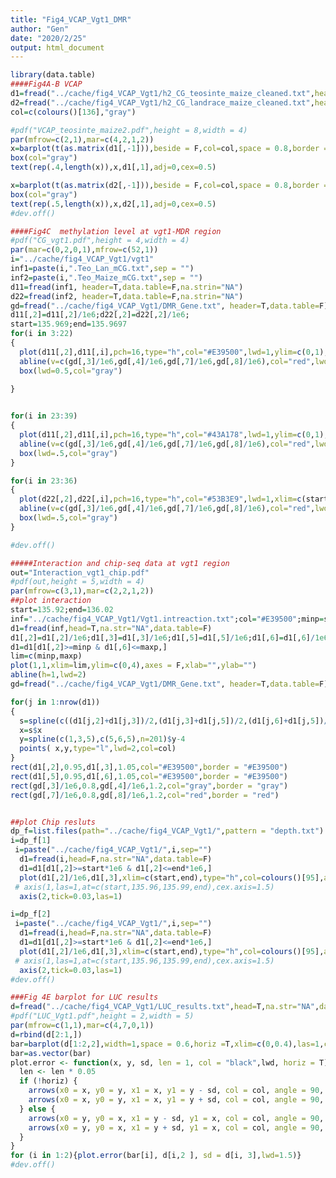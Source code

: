```yaml
---
title: "Fig4_VCAP_Vgt1_DMR"
author: "Gen"
date: "2020/2/25"
output: html_document
---
```

```r
library(data.table)
####Fig4A-B VCAP
d1=fread("../cache/fig4_VCAP_Vgt1/h2_CG_teosinte_maize_cleaned.txt",head=T,na.str="NA",data.table=F)
d2=fread("../cache/fig4_VCAP_Vgt1/h2_CG_landrace_maize_cleaned.txt",head=T,na.str="NA",data.table=F)
col=c(colours()[136],"gray")

#pdf("VCAP_teosinte_maize2.pdf",height = 8,width = 4)
par(mfrow=c(2,1),mar=c(4,2,1,2))
x=barplot(t(as.matrix(d1[,-1])),beside = F,col=col,space = 0.8,border =col,horiz=T,xlim=c(0,1),cex.names=0.4)
box(col="gray")
text(rep(.4,length(x)),x,d1[,1],adj=0,cex=0.5)

x=barplot(t(as.matrix(d2[,-1])),beside = F,col=col,space = 0.8,border =col,horiz=T,xlim=c(0,1),xlab=expression(italic("h")^"2"))
box(col="gray")
text(rep(.5,length(x)),x,d2[,1],adj=0,cex=0.5)
#dev.off()
```

```r
####Fig4C  methylation level at vgt1-MDR region
#pdf("CG_vgt1.pdf",height = 4,width = 4)
par(mar=c(0,2,0,1),mfrow=c(52,1))
i="../cache/fig4_VCAP_Vgt1/vgt1"
inf1=paste(i,".Teo_Lan_mCG.txt",sep = "")
inf2=paste(i,".Teo_Maize_mCG.txt",sep = "")
d11=fread(inf1, header=T,data.table=F,na.strin="NA")
d22=fread(inf2, header=T,data.table=F,na.strin="NA")
gd=fread("../cache/fig4_VCAP_Vgt1/DMR_Gene.txt", header=T,data.table=F)
d11[,2]=d11[,2]/1e6;d22[,2]=d22[,2]/1e6;
start=135.969;end=135.9697
for(i in 3:22)
{
  plot(d11[,2],d11[,i],pch=16,type="h",col="#E39500",lwd=1,ylim=c(0,1),xlim=c(start,end),cex=0.5,axes=F,xlab="",ylab="T")
  abline(v=c(gd[,3]/1e6,gd[,4]/1e6,gd[,7]/1e6,gd[,8]/1e6),col="red",lwd=1,lty=1)
  box(lwd=0.5,col="gray")
  
}


for(i in 23:39)
{
  plot(d11[,2],d11[,i],pch=16,type="h",col="#43A178",lwd=1,ylim=c(0,1),xlim=c(start,end),cex=0.5,axes=F,xlab="",ylab="M")
  abline(v=c(gd[,3]/1e6,gd[,4]/1e6,gd[,7]/1e6,gd[,8]/1e6),col="red",lwd=1,lty=1)
  box(lwd=.5,col="gray")
}

for(i in 23:36)
{
  plot(d22[,2],d22[,i],pch=16,type="h",col="#53B3E9",lwd=1,xlim=c(start,end),ylim=c(0,1),cex=0.5,axes=F,xlab="",ylab="M")
  abline(v=c(gd[,3]/1e6,gd[,4]/1e6,gd[,7]/1e6,gd[,8]/1e6),col="red",lwd=1,lty=1)
  box(lwd=.5,col="gray")
}

#dev.off()
```

```r
#####Interaction and chip-seq data at vgt1 region
out="Interaction_vgt1_chip.pdf"
#pdf(out,height = 5,width = 4)
par(mfrow=c(3,1),mar=c(2,2,1,2))
##plot interaction
start=135.92;end=136.02
inf="../cache/fig4_VCAP_Vgt1/Vgt1.intreaction.txt";col="#E39500";minp=start;maxp=end
d1=fread(inf,head=T,na.str="NA",data.table=F)
d1[,2]=d1[,2]/1e6;d1[,3]=d1[,3]/1e6;d1[,5]=d1[,5]/1e6;d1[,6]=d1[,6]/1e6
d1=d1[d1[,2]>=minp & d1[,6]<=maxp,]
lim=c(minp,maxp)
plot(1,1,xlim=lim,ylim=c(0,4),axes = F,xlab="",ylab="")
abline(h=1,lwd=2)
gd=fread("../cache/fig4_VCAP_Vgt1/DMR_Gene.txt", header=T,data.table=F) 

for(j in 1:nrow(d1))
{
  s=spline(c((d1[j,2]+d1[j,3])/2,(d1[j,3]+d1[j,5])/2,(d1[j,6]+d1[j,5])/2),c(1,6,1),n=201)
  x=s$x
  y=spline(c(1,3,5),c(5,6,5),n=201)$y-4
  points( x,y,type="l",lwd=2,col=col) 
}
rect(d1[,2],0.95,d1[,3],1.05,col="#E39500",border = "#E39500")
rect(d1[,5],0.95,d1[,6],1.05,col="#E39500",border = "#E39500")
rect(gd[,3]/1e6,0.8,gd[,4]/1e6,1.2,col="gray",border = "gray")
rect(gd[,7]/1e6,0.8,gd[,8]/1e6,1.2,col="red",border = "red")


##plot Chip resluts
dp_f=list.files(path="../cache/fig4_VCAP_Vgt1/",pattern = "depth.txt")
i=dp_f[1]
 i=paste("../cache/fig4_VCAP_Vgt1/",i,sep="")
  d1=fread(i,head=F,na.str="NA",data.table=F)
  d1=d1[d1[,2]>=start*1e6 & d1[,2]<=end*1e6,]
  plot(d1[,2]/1e6,d1[,3],xlim=c(start,end),type="h",col=colours()[95],axes = F,main="H3K27ac")
 # axis(1,las=1,at=c(start,135.96,135.99,end),cex.axis=1.5)
  axis(2,tick=0.03,las=1)

i=dp_f[2]
 i=paste("../cache/fig4_VCAP_Vgt1/",i,sep="")
  d1=fread(i,head=F,na.str="NA",data.table=F)
  d1=d1[d1[,2]>=start*1e6 & d1[,2]<=end*1e6,]
  plot(d1[,2]/1e6,d1[,3],xlim=c(start,end),type="h",col=colours()[95],axes = F,main="H3K4me3")
 # axis(1,las=1,at=c(start,135.96,135.99,end),cex.axis=1.5)
  axis(2,tick=0.03,las=1)
#dev.off()
```


```r
###Fig 4E barplot for LUC results
d=fread("../cache/fig4_VCAP_Vgt1/LUC_results.txt",head=T,na.str="NA",data.table=F)
#pdf("LUC_Vgt1.pdf",height = 2,width = 5)
par(mfrow=c(1,1),mar=c(4,7,0,1))
d=rbind(d[2:1,])
bar=barplot(d[1:2,2],width=1,space = 0.6,horiz =T,xlim=c(0,0.4),las=1,col=c("gray","white"),border =c("white","black"),xlab="LUC/REN",names=c("Control","vgt1-DMR"))
bar=as.vector(bar)
plot.error <- function(x, y, sd, len = 1, col = "black",lwd, horiz = T) {
  len <- len * 0.05
  if (!horiz) {
    arrows(x0 = x, y0 = y, x1 = x, y1 = y - sd, col = col, angle = 90, length = len,lwd=lwd)
    arrows(x0 = x, y0 = y, x1 = x, y1 = y + sd, col = col, angle = 90, length = len,lwd=lwd)
  } else {
    arrows(x0 = y, y0 = x, x1 = y - sd, y1 = x, col = col, angle = 90, length = len,lwd=lwd)
    arrows(x0 = y, y0 = x, x1 = y + sd, y1 = x, col = col, angle = 90, length = len,lwd=lwd)
  }
}
for (i in 1:2){plot.error(bar[i], d[i,2 ], sd = d[i, 3],lwd=1.5)}
#dev.off()
```



